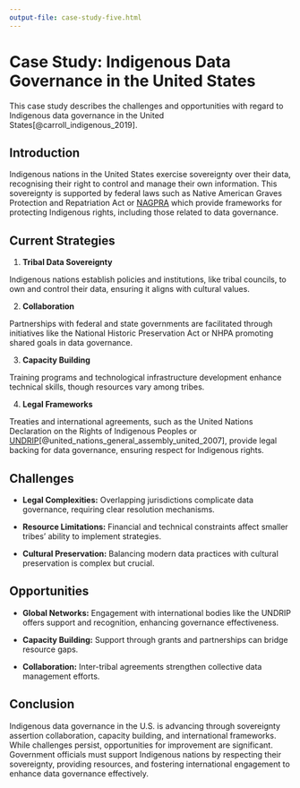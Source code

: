 ```yaml
---
output-file: case-study-five.html
---
```


# Case Study: Indigenous Data Governance in the United States {#sec-cs5-indigenous}

This case study describes the challenges and opportunities with regard to Indigenous data governance in the United States[@carroll_indigenous_2019].

## Introduction {#sec-cs5-introduction}
Indigenous nations in the United States exercise sovereignty over their data, recognising their right to control and manage their own information. This sovereignty is supported by federal laws such as Native American Graves Protection and Repatriation Act\index{Native American Graves Protection and Repatriation Act} or [NAGPRA](https://www.nps.gov/subjects/nagpra/index.htm) which provide frameworks for protecting Indigenous rights, including those related to data governance.

## Current Strategies {#sec-cs5-current-strategies}

1. **Tribal Data Sovereignty** 

Indigenous nations establish policies and institutions, like tribal councils, to own and control their data, ensuring it aligns with cultural values.

2. **Collaboration** 

Partnerships with federal and state governments are facilitated through initiatives like 
the National Historic Preservation Act\index{National Historic Preservation Act} or NHPA promoting shared goals in data governance.

3. **Capacity Building**

Training programs and technological infrastructure development enhance technical skills, though resources vary among tribes.

4. **Legal Frameworks** 

Treaties and international agreements, such as the United Nations Declaration on the Rights of Indigenous Peoples or [UNDRIP](https://www.un.org/development/desa/indigenouspeoples/wp-content/uploads/sites/19/2018/11/UNDRIP_E_web.pdf)[@united_nations_general_assembly_united_2007], provide legal backing for data governance, ensuring respect for Indigenous rights.

## Challenges {#sec-cs5-challenges}

- **Legal Complexities:** Overlapping jurisdictions complicate data governance, requiring clear resolution mechanisms.

- **Resource Limitations:** Financial and technical constraints affect smaller tribes' ability to implement strategies.

- **Cultural Preservation:** Balancing modern data practices with cultural preservation is complex but crucial.

## Opportunities {#sec-cs5-opportunities}

- **Global Networks:** Engagement with international bodies like the UNDRIP offers support and recognition, enhancing governance effectiveness.

- **Capacity Building:** Support through grants and partnerships can bridge resource gaps.

- **Collaboration:** Inter-tribal agreements strengthen collective data management efforts.

## Conclusion {#sec-cs5-conclusion}

Indigenous data governance in the U.S. is advancing through sovereignty assertion collaboration, capacity building, and international frameworks. While challenges persist, opportunities for improvement are significant. Government officials must support Indigenous nations by respecting their sovereignty, providing resources, and fostering international engagement to enhance data governance effectively.